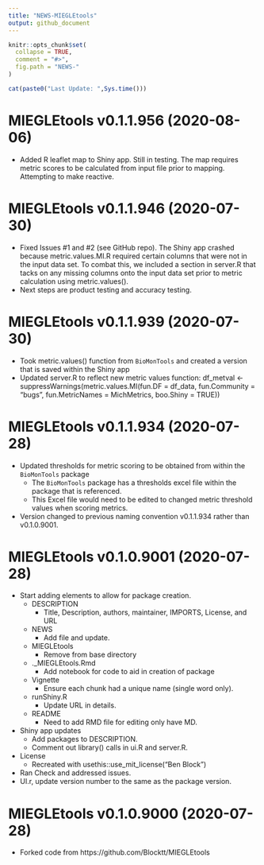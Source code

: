 ```yaml
---
title: "NEWS-MIEGLEtools"
output: github_document
---
```


<!-- NEWS.md is generated from NEWS.Rmd. Please edit that file -->

```r
knitr::opts_chunk$set(
  collapse = TRUE,
  comment = "#>",
  fig.path = "NEWS-"
)
```

```r
cat(paste0("Last Update: ",Sys.time()))
```


MIEGLEtools v0.1.1.956 (2020-08-06)
================
* Added R leaflet map to Shiny app. Still in testing. The map requires metric scores to be calculated from input file prior to mapping. Attempting to make reactive.


MIEGLEtools v0.1.1.946 (2020-07-30)
================
* Fixed Issues #1 and #2 (see GitHub repo). The Shiny app crashed because metric.values.MI.R required certain columns that were not in the input data set. To combat this, we included a section in server.R that tacks on any missing columns onto the input data set prior to metric calculation using metric.values(). 
* Next steps are product testing and accuracy testing. 


MIEGLEtools v0.1.1.939 (2020-07-30)
================
* Took metric.values() function from `BioMonTools` and created a version that is saved within the Shiny app
* Updated server.R to reflect new metric values function:
df_metval <- suppressWarnings(metric.values.MI(fun.DF = df_data, fun.Community = "bugs", fun.MetricNames = MichMetrics, boo.Shiny = TRUE))


MIEGLEtools v0.1.1.934 (2020-07-28)
================
* Updated thresholds for metric scoring to be obtained from within the `BioMonTools` package
    + The `BioMonTools` package has a thresholds excel file within the package that is referenced. 
    + This Excel file would need to be edited to changed metric threshold values when scoring metrics. 
* Version changed to previous naming convention v0.1.1.934 rather than v0.1.0.9001. 

MIEGLEtools v0.1.0.9001 (2020-07-28)
================

* Start adding elements to allow for package creation.
    + DESCRIPTION
        - Title, Description, authors, maintainer, IMPORTS, License, and URL
    + NEWS
        - Add file and update.
    + MIEGLEtools
        - Remove from base directory
    + .\inst\extdata\Notebook_MIEGLEtools.Rmd
        - Add notebook for code to aid in creation of package
    + Vignette
        - Ensure each chunk had a unique name (single word only).
    + runShiny.R
        - Update URL in details.
    + README
        - Need to add RMD file for editing only have MD.
* Shiny app updates
    + Add packages to DESCRIPTION.  
    + Comment out library() calls in ui.R and server.R.  
* License
    + Recreated with usethis::use_mit_license("Ben Block")
* Ran Check and addressed issues.
* UI.r, update version number to the same as the package version.

MIEGLEtools v0.1.0.9000 (2020-07-28)
================

* Forked code from https://github.com/Blocktt/MIEGLEtools
